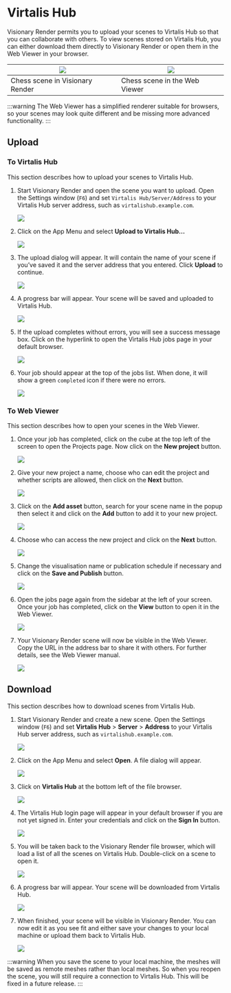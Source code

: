 # Virtalis Hub

Visionary Render permits you to upload your scenes to Virtalis Hub so that you can collaborate with others. To view scenes stored on Virtalis Hub, you can either download them directly to Visionary Render or open them in the Web Viewer in your browser.

| ![](/img/visionary-render/integrations/virtalis-hub/visren.png) | ![](/img/visionary-render/integrations/virtalis-hub/web-viewer.png) |
|---------------------------------|-------------------------------|
| Chess scene in Visionary Render | Chess scene in the Web Viewer |

:::warning
The Web Viewer has a simplified renderer suitable for browsers, so your scenes may look quite different and be missing more advanced functionality.
:::

## Upload

### To Virtalis Hub

This section describes how to upload your scenes to Virtalis Hub.

<Steps>

1. Start Visionary Render and open the scene you want to upload. Open the Settings window (`F6`) and set `Virtalis Hub/Server/Address` to your Virtalis Hub server address, such as `virtalishub.example.com`.

   ![](/img/visionary-render/integrations/virtalis-hub/settings.png)

2. Click on the App Menu and select **Upload to Virtalis Hub...**

   ![](/img/visionary-render/integrations/virtalis-hub/app-menu.png)

3. The upload dialog will appear. It will contain the name of your scene if you’ve saved it and the server address that you entered. Click **Upload** to continue.

   ![](/img/visionary-render/integrations/virtalis-hub/upload-dialog.png)

4. A progress bar will appear. Your scene will be saved and uploaded to Virtalis Hub.

   ![](/img/visionary-render/integrations/virtalis-hub/upload-progress.png)

5. If the upload completes without errors, you will see a success message box. Click on the hyperlink to open the Virtalis Hub jobs page in your default browser.

   ![](/img/visionary-render/integrations/virtalis-hub/upload-complete.png)

6. Your job should appear at the top of the jobs list. When done, it will show a green `completed` icon if there were no errors.

   ![](/img/visionary-render/integrations/virtalis-hub/jobs.png)

</Steps>

### To Web Viewer

This section describes how to open your scenes in the Web Viewer.

<Steps>

1. Once your job has completed, click on the cube at the top left of the screen to open the Projects page. Now click on the **New project** button.

   ![](/img/visionary-render/integrations/virtalis-hub/projects.png)

2. Give your new project a name, choose who can edit the project and whether scripts are allowed, then click on the **Next** button.

   ![](/img/visionary-render/integrations/virtalis-hub/project-name.png)

3. Click on the **Add asset** button, search for your scene name in the popup then select it and click on the **Add** button to add it to your new project.

   ![](/img/visionary-render/integrations/virtalis-hub/project-assets.png)

4. Choose who can access the new project and click on the **Next** button.

   ![](/img/visionary-render/integrations/virtalis-hub/project-share.png)

5. Change the visualisation name or publication schedule if necessary and click on the **Save and Publish** button.

   ![](/img/visionary-render/integrations/virtalis-hub/project-publish.png)

6. Open the jobs page again from the sidebar at the left of your screen. Once your job has completed, click on the **View** button to open it in the Web Viewer.

   ![](/img/visionary-render/integrations/virtalis-hub/project-jobs.png)

7. Your Visionary Render scene will now be visible in the Web Viewer. Copy the URL in the address bar to share it with others. For further details, see the Web Viewer manual.

   ![](/img/visionary-render/integrations/virtalis-hub/web-viewer.png)

</Steps>

## Download

This section describes how to download scenes from Virtalis Hub.

<Steps>

1. Start Visionary Render and create a new scene. Open the Settings window (`F6`) and set **Virtalis Hub** > **Server** > **Address** to your Virtalis Hub server address, such as `virtalishub.example.com`.

   ![](/img/visionary-render/integrations/virtalis-hub/settings-empty.png)

2. Click on the App Menu and select **Open**. A file dialog will appear.

   ![](/img/visionary-render/integrations/virtalis-hub/app-menu-empty.png)

3. Click on **Virtalis Hub** at the bottom left of the file browser.

   ![](/img/visionary-render/integrations/virtalis-hub/file-browser.png)

4. The Virtalis Hub login page will appear in your default browser if you are not yet signed in. Enter your credentials and click on the **Sign In** button.

   ![](/img/visionary-render/integrations/virtalis-hub/login.png)

5. You will be taken back to the Visionary Render file browser, which will load a list of all the scenes on Virtalis Hub. Double-click on a scene to open it.

   ![](/img/visionary-render/integrations/virtalis-hub/virtalis-hub.png)

6. A progress bar will appear. Your scene will be downloaded from Virtalis Hub.

   ![](/img/visionary-render/integrations/virtalis-hub/download-progress.png)

7. When finished, your scene will be visible in Visionary Render. You can now edit it as you see fit and either save your changes to your local machine or upload them back to Virtalis Hub.

   ![](/img/visionary-render/integrations/virtalis-hub/visren.png)

</Steps>

:::warning
When you save the scene to your local machine, the meshes will be saved as remote meshes rather than local meshes. So when you reopen the scene, you will still require a connection to Virtalis Hub. This will be fixed in a future release.
:::
